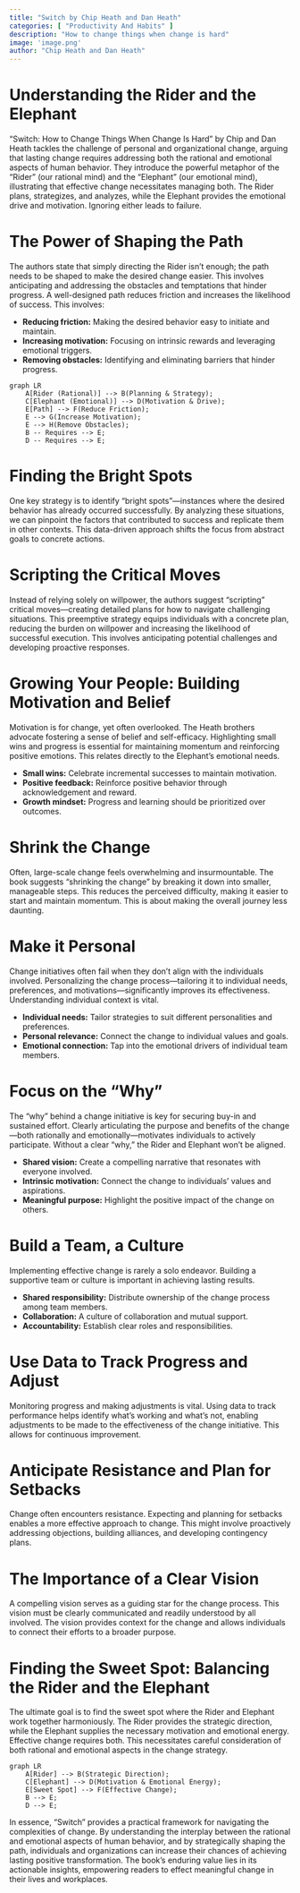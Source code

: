 ```yaml
---
title: "Switch by Chip Heath and Dan Heath"
categories: [ "Productivity And Habits" ]
description: "How to change things when change is hard"
image: 'image.png'
author: "Chip Heath and Dan Heath"
---
```

# Understanding the Rider and the Elephant

"Switch: How to Change Things When Change Is Hard" by Chip and Dan Heath tackles the challenge of personal and organizational change, arguing that lasting change requires addressing both the rational and emotional aspects of human behavior.  They introduce the powerful metaphor of the "Rider" (our rational mind) and the "Elephant" (our emotional mind), illustrating that effective change necessitates managing both. The Rider plans, strategizes, and analyzes, while the Elephant provides the emotional drive and motivation. Ignoring either leads to failure.

# The Power of Shaping the Path

The authors state that simply directing the Rider isn't enough; the path needs to be shaped to make the desired change easier. This involves anticipating and addressing the obstacles and temptations that hinder progress. A well-designed path reduces friction and increases the likelihood of success. This involves:

* **Reducing friction:** Making the desired behavior easy to initiate and maintain.
* **Increasing motivation:** Focusing on intrinsic rewards and leveraging emotional triggers.
* **Removing obstacles:** Identifying and eliminating barriers that hinder progress.

```mermaid
graph LR
    A[Rider (Rational)] --> B(Planning & Strategy);
    C[Elephant (Emotional)] --> D(Motivation & Drive);
    E[Path] --> F(Reduce Friction);
    E --> G(Increase Motivation);
    E --> H(Remove Obstacles);
    B -- Requires --> E;
    D -- Requires --> E;
```


# Finding the Bright Spots

One key strategy is to identify "bright spots"—instances where the desired behavior has already occurred successfully. By analyzing these situations, we can pinpoint the factors that contributed to success and replicate them in other contexts. This data-driven approach shifts the focus from abstract goals to concrete actions.


# Scripting the Critical Moves

Instead of relying solely on willpower, the authors suggest "scripting" critical moves—creating detailed plans for how to navigate challenging situations. This preemptive strategy equips individuals with a concrete plan, reducing the burden on willpower and increasing the likelihood of successful execution.  This involves anticipating potential challenges and developing proactive responses.


# Growing Your People: Building Motivation and Belief


Motivation is for change, yet often overlooked. The Heath brothers advocate fostering a sense of belief and self-efficacy. Highlighting small wins and progress is essential for maintaining momentum and reinforcing positive emotions. This relates directly to the Elephant's emotional needs.

* **Small wins:** Celebrate incremental successes to maintain motivation.
* **Positive feedback:** Reinforce positive behavior through acknowledgement and reward.
* **Growth mindset:** Progress and learning should be prioritized over outcomes.


# Shrink the Change

Often, large-scale change feels overwhelming and insurmountable. The book suggests "shrinking the change" by breaking it down into smaller, manageable steps. This reduces the perceived difficulty, making it easier to start and maintain momentum.  This is about making the overall journey less daunting.


# Make it Personal

Change initiatives often fail when they don't align with the individuals involved. Personalizing the change process—tailoring it to individual needs, preferences, and motivations—significantly improves its effectiveness. Understanding individual context is vital.

* **Individual needs:** Tailor strategies to suit different personalities and preferences.
* **Personal relevance:** Connect the change to individual values and goals.
* **Emotional connection:** Tap into the emotional drivers of individual team members.


# Focus on the "Why"

The "why" behind a change initiative is key for securing buy-in and sustained effort.  Clearly articulating the purpose and benefits of the change—both rationally and emotionally—motivates individuals to actively participate.  Without a clear "why," the Rider and Elephant won't be aligned.

* **Shared vision:** Create a compelling narrative that resonates with everyone involved.
* **Intrinsic motivation:** Connect the change to individuals' values and aspirations.
* **Meaningful purpose:** Highlight the positive impact of the change on others.


# Build a Team, a Culture


Implementing effective change is rarely a solo endeavor.  Building a supportive team or culture is important in achieving lasting results.

* **Shared responsibility:** Distribute ownership of the change process among team members.
* **Collaboration:** A culture of collaboration and mutual support.
* **Accountability:** Establish clear roles and responsibilities.


# Use Data to Track Progress and Adjust

Monitoring progress and making adjustments is vital. Using data to track performance helps identify what's working and what's not, enabling adjustments to be made to the effectiveness of the change initiative. This allows for continuous improvement.


# Anticipate Resistance and Plan for Setbacks

Change often encounters resistance. Expecting and planning for setbacks enables a more effective approach to change. This might involve proactively addressing objections, building alliances, and developing contingency plans.


# The Importance of a Clear Vision


A compelling vision serves as a guiding star for the change process. This vision must be clearly communicated and readily understood by all involved.  The vision provides context for the change and allows individuals to connect their efforts to a broader purpose.


# Finding the Sweet Spot: Balancing the Rider and the Elephant


The ultimate goal is to find the sweet spot where the Rider and Elephant work together harmoniously. The Rider provides the strategic direction, while the Elephant supplies the necessary motivation and emotional energy. Effective change requires both.  This necessitates careful consideration of both rational and emotional aspects in the change strategy.


```mermaid
graph LR
    A[Rider] --> B(Strategic Direction);
    C[Elephant] --> D(Motivation & Emotional Energy);
    E[Sweet Spot] --> F(Effective Change);
    B --> E;
    D --> E;
```

In essence, "Switch" provides a practical framework for navigating the complexities of change. By understanding the interplay between the rational and emotional aspects of human behavior, and by strategically shaping the path, individuals and organizations can increase their chances of achieving lasting positive transformation. The book’s enduring value lies in its actionable insights, empowering readers to effect meaningful change in their lives and workplaces.

